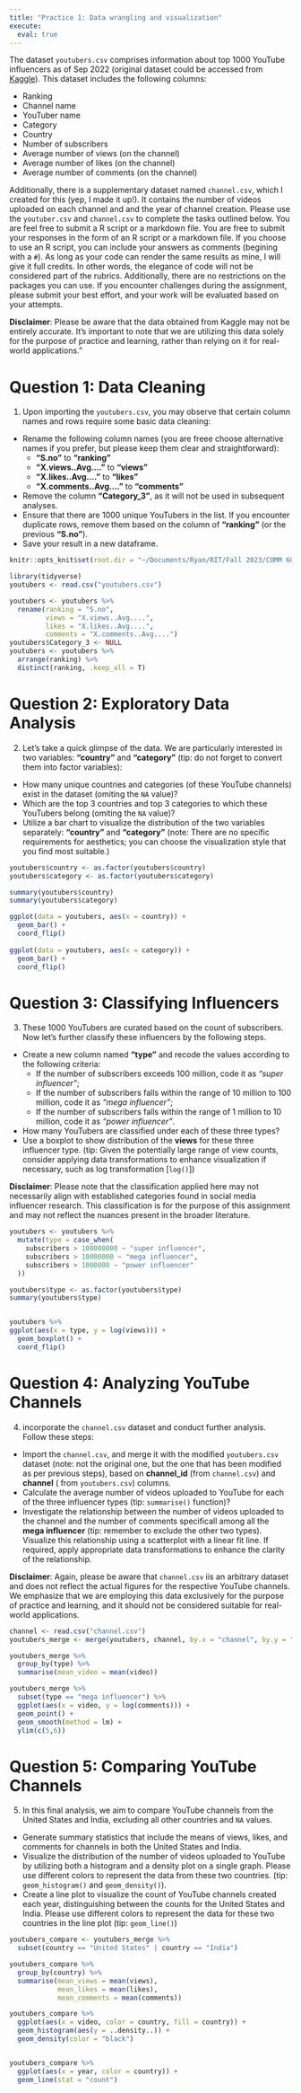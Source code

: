 ```yaml
---
title: "Practice 1: Data wrangling and visualization"
execute: 
  eval: true
---
```

The dataset `youtubers.csv` comprises information about top 1000 YouTube influencers as of Sep 2022 (original dataset could be accessed from [Kaggle](https://www.kaggle.com/datasets/ramjasmaurya/top-1000-social-media-channels)). This dataset includes the following columns:

-   Ranking
-   Channel name
-   YouTuber name
-   Category
-   Country
-   Number of subscribers
-   Average number of views (on the channel)
-   Average number of likes (on the channel)
-   Average number of comments (on the channel)

Additionally, there is a supplementary dataset named `channel.csv`, which I created for this (yep, I made it up!). It contains the number of videos uploaded on each channel and and the year of channel creation. Please use the `youtuber.csv` and `channel.csv` to complete the tasks outlined below. You are feel free to submit a R script or a markdown file. You are free to submit your responses in the form of an R script or a markdown file. If you choose to use an R script, you can include your answers as comments (begining with a `#`). As long as your code can render the same results as mine, I will give it full credits. In other words, the elegance of code will not be considered part of the rubrics. Additionally, there are no restrictions on the packages you can use. If you encounter challenges during the assignment, please submit your best effort, and your work will be evaluated based on your attempts.

::: callout-note
**Disclaimer**: Please be aware that the data obtained from Kaggle may not be entirely accurate. It's important to note that we are utilizing this data solely for the purpose of practice and learning, rather than relying on it for real-world applications."
:::

# Question 1: Data Cleaning

1.  Upon importing the `youtubers.csv`, you may observe that certain column names and rows require some basic data cleaning:

-   Rename the following column names (you are freee choose alternative names if you prefer, but please keep them clear and straightforward):
    -   **"S.no"** to **"ranking"**
    -   **"X.views..Avg...."** to **"views"**
    -   **"X.likes..Avg...."** to **"likes"**
    -   **"X.comments..Avg...."** to **"comments"**
-   Remove the column **"Category_3"**, as it will not be used in subsequent analyses.
-   Ensure that there are 1000 unique YouTubers in the list. If you encounter duplicate rows, remove them based on the column of **"ranking"** (or the previous **"S.no"**).
-   Save your result in a new dataframe.

```r
knitr::opts_knit$set(root.dir = "~/Documents/Ryan/RIT/Fall 2023/COMM 605/Practice1")
```

```r
library(tidyverse)
youtubers <- read.csv("youtubers.csv")
```

```r
youtubers <- youtubers %>%
  rename(ranking = "S.no",
         views = "X.views..Avg....",
         likes = "X.likes..Avg....",
         comments = "X.comments..Avg....")
youtubers$Category_3 <- NULL
youtubers <- youtubers %>%
  arrange(ranking) %>%
  distinct(ranking, .keep_all = T)
```

# Question 2: Exploratory Data Analysis

2.  Let's take a quick glimpse of the data. We are particularly interested in two variables: **"country"** and **"category"** (tip: do not forget to convert them into factor variables):

-   How many unique countries and categories (of these YouTube channels) exist in the dataset (omiting the `NA` value)?
-   Which are the top 3 countries and top 3 categories to which these YouTubers belong (omiting the `NA` value)?
-   Utilize a bar chart to visualize the distribution of the two variables separately: **"country"** and **"category"** (note: There are no specific requirements for aesthetics; you can choose the visualization style that you find most suitable.)

```r
youtubers$country <- as.factor(youtubers$country)
youtubers$category <- as.factor(youtubers$category)

summary(youtubers$country)
summary(youtubers$category)

ggplot(data = youtubers, aes(x = country)) +
  geom_bar() +
  coord_flip()
  
ggplot(data = youtubers, aes(x = category)) +
  geom_bar() +
  coord_flip()

```

# Question 3: Classifying Influencers

3.  These 1000 YouTubers are curated based on the count of subscribers. Now let's further classify these influencers by the following steps.

-   Create a new column named **"type"** and recode the values according to the following criteria:
    -   If the number of subscribers exceeds 100 million, code it as *"super influencer"*;
    -   If the number of subscribers falls within the range of 10 million to 100 million, code it as *"mega influencer"*;
    -   If the number of subscribers falls within the range of 1 million to 10 million, code it as *"power influencer"*.
-   How many YouTubers are classified under each of these three types?
-   Use a boxplot to show distribution of the **views** for these three influencer type. (tip: Given the potentially large range of view counts, consider applying data transformations to enhance visualization if necessary, such as log transformation \[`log()`\])

::: callout-note
**Disclaimer**: Please note that the classification applied here may not necessarily align with established categories found in social media influencer research. This classification is for the purpose of this assignment and may not reflect the nuances present in the broader literature.
:::

```r
youtubers <- youtubers %>%
  mutate(type = case_when(
    subscribers > 100000000 ~ "super influencer",
    subscribers > 10000000 ~ "mega influencer",
    subscribers > 1000000 ~ "power influencer"
  ))

youtubers$type <- as.factor(youtubers$type) 
summary(youtubers$type)


youtubers %>%
ggplot(aes(x = type, y = log(views))) +
  geom_boxplot() +
  coord_flip()

```

# Question 4: Analyzing YouTube Channels

4.  incorporate the `channel.csv` dataset and conduct further analysis. Follow these steps:

-   Import the `channel.csv`, and merge it with the modified `youtubers.csv` dataset (note: not the original one, but the one that has been modified as per previous steps), based on **channel_id** (from `channel.csv`) and **channel** ( from `youtubers.csv`) columns.
-   Calculate the average number of videos uploaded to YouTube for each of the three influencer types (tip: `summarise()` function)?
-   Investigate the relationship between the number of videos uploaded to the channel and the number of comments specificall among all the **mega influencer** (tip: remember to exclude the other two types). Visualize this relationship using a scatterplot with a linear fit line. If required, apply appropriate data transformations to enhance the clarity of the relationship.

::: callout-note
**Disclaimer**: Again, please be aware that `channel.csv` iis an arbitrary dataset and does not reflect the actual figures for the respective YouTube channels. We emphasize that we are employing this data exclusively for the purpose of practice and learning, and it should not be considered suitable for real-world applications.
:::

```r
channel <- read.csv("channel.csv")
youtubers_merge <- merge(youtubers, channel, by.x = "channel", by.y = "channel_id", all.x = TRUE)

youtubers_merge %>%
  group_by(type) %>%
  summarise(mean_video = mean(video))

youtubers_merge %>%
  subset(type == "mega influencer") %>%
  ggplot(aes(x = video, y = log(comments))) +
  geom_point() +
  geom_smooth(method = lm) +
  ylim(c(5,6))

```

# Question 5: Comparing YouTube Channels

5.  In this final analysis, we aim to compare YouTube channels from the United States and India, excluding all other countries and `NA` values.

-   Generate summary statistics that include the means of views, likes, and comments for channels in both the United States and India.
-   Visualize the distribution of the number of videos uploaded to YouTube by utilizing both a histogram and a density plot on a single graph. Please use different colors to represent the data from these two countries. (tip: `geom_histogram()` and `geom_density()`).
-   Create a line plot to visualize the count of YouTube channels created each year, distinguishing between the counts for the United States and India. Please use different colors to represent the data for these two countries in the line plot (tip: `geom_line()`)

```r
youtubers_compare <- youtubers_merge %>%
  subset(country == "United States" | country == "India")

youtubers_compare %>%
  group_by(country) %>%
  summarise(mean_views = mean(views),
            mean_likes = mean(likes),
            mean_comments = mean(comments))

youtubers_compare %>%
  ggplot(aes(x = video, color = country, fill = country)) +
  geom_histogram(aes(y = ..density..)) +
  geom_density(color = "black")


youtubers_compare %>%
  ggplot(aes(x = year, color = country)) +
  geom_line(stat = "count")

```
